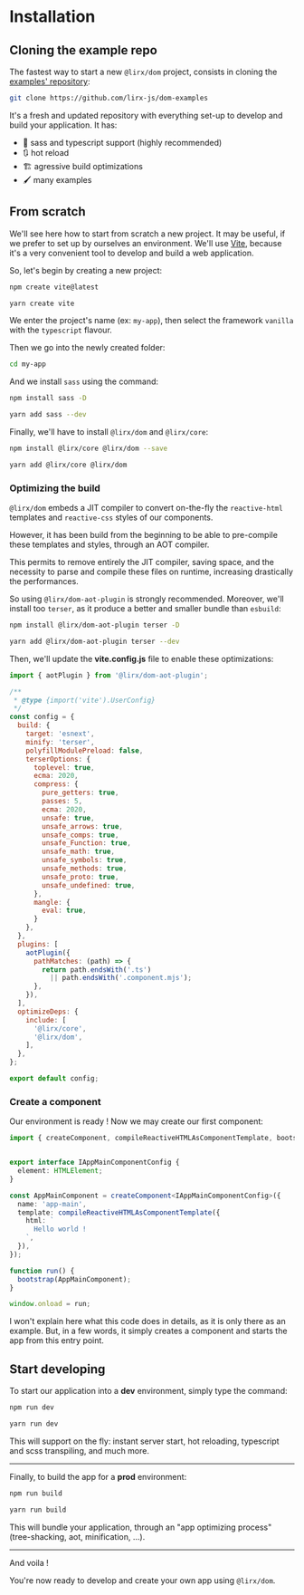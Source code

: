 # Installation

## Cloning the example repo

The fastest way to start a new `@lirx/dom` project, consists in cloning the [examples' repository](https://github.com/lirx-js/dom-examples):

```bash
git clone https://github.com/lirx-js/dom-examples
```

It's a fresh and updated repository with everything set-up to develop and build your application. It has:

- 📜 sass and typescript support (highly recommended)
- 🔃 hot reload
- 🏗️ agressive build optimizations
- 🖌️ many examples

## From scratch

We'll see here how to start from scratch a new project. It may be useful, if we prefer to set up by ourselves an environment.
We'll use [Vite](https://vitejs.dev/), because it's a very convenient tool to develop and build a web application.

So, let's begin by creating a new project:


<Tabs groupId="package-managers">
  <TabItem value="npm" label="npm">

```bash
npm create vite@latest
```

  </TabItem>
  <TabItem value="yarn" label="Yarn">

```bash
yarn create vite
```

  </TabItem>
</Tabs>


We enter the project's name (ex: `my-app`), then select the framework `vanilla` with the `typescript` flavour.

Then we go into the newly created folder:

```bash
cd my-app
```

And we install `sass` using the command:

<Tabs groupId="package-managers">
  <TabItem value="npm" label="npm">

```bash
npm install sass -D
```

  </TabItem>
  <TabItem value="yarn" label="Yarn">

```bash
yarn add sass --dev
```

  </TabItem>
</Tabs>

Finally, we'll have to install `@lirx/dom` and `@lirx/core`:

<Tabs groupId="package-managers">
  <TabItem value="npm" label="npm">

```bash
npm install @lirx/core @lirx/dom --save
```

  </TabItem>
  <TabItem value="yarn" label="Yarn">

```bash
yarn add @lirx/core @lirx/dom
```

  </TabItem>
</Tabs>


### Optimizing the build

`@lirx/dom` embeds a JIT compiler to convert on-the-fly the `reactive-html` templates and `reactive-css` styles of our components.

However, it has been build from the beginning to be able to pre-compile these templates and styles, through an AOT compiler.

This permits to remove entirely the JIT compiler, saving space, and the necessity to parse and compile these files on runtime, increasing drastically the performances.

So using `@lirx/dom-aot-plugin` is strongly recommended. Moreover, we'll install too `terser`, as it produce a better and smaller bundle than `esbuild`:

<Tabs groupId="package-managers">
  <TabItem value="npm" label="npm">

```bash
npm install @lirx/dom-aot-plugin terser -D
```

  </TabItem>
  <TabItem value="yarn" label="Yarn">

```bash
yarn add @lirx/dom-aot-plugin terser --dev
```

  </TabItem>
</Tabs>

Then, we'll update the **vite.config.js** file to enable these optimizations:

```js title="vite.config.js"
import { aotPlugin } from '@lirx/dom-aot-plugin';

/**
 * @type {import('vite').UserConfig}
 */
const config = {
  build: {
    target: 'esnext',
    minify: 'terser',
    polyfillModulePreload: false,
    terserOptions: {
      toplevel: true,
      ecma: 2020,
      compress: {
        pure_getters: true,
        passes: 5,
        ecma: 2020,
        unsafe: true,
        unsafe_arrows: true,
        unsafe_comps: true,
        unsafe_Function: true,
        unsafe_math: true,
        unsafe_symbols: true,
        unsafe_methods: true,
        unsafe_proto: true,
        unsafe_undefined: true,
      },
      mangle: {
        eval: true,
      }
    },
  },
  plugins: [
    aotPlugin({
      pathMatches: (path) => {
        return path.endsWith('.ts')
          || path.endsWith('.component.mjs');
      },
    }),
  ],
  optimizeDeps: {
    include: [
      '@lirx/core',
      '@lirx/dom',
    ],
  },
};

export default config;

```

### Create a component

Our environment is ready !
Now we may create our first component:


```ts title="app.ts"
import { createComponent, compileReactiveHTMLAsComponentTemplate, bootstrap } from '@lirx/dom';


export interface IAppMainComponentConfig {
  element: HTMLElement;
}

const AppMainComponent = createComponent<IAppMainComponentConfig>({
  name: 'app-main',
  template: compileReactiveHTMLAsComponentTemplate({
    html: `
      Hello world !
    `,
  }),
});

function run() {
  bootstrap(AppMainComponent);
}

window.onload = run;
```

I won't explain here what this code does in details, as it is only there as an example.
But, in a few words, it simply creates a component and starts the app from this entry point.

## Start developing

To start our application into a **dev** environment, simply type the command:

<Tabs groupId="package-managers">
  <TabItem value="npm" label="npm">

```bash
npm run dev
```

  </TabItem>
  <TabItem value="yarn" label="Yarn">

```bash
yarn run dev
```

  </TabItem>
</Tabs>

This will support on the fly: instant server start, hot reloading, typescript and scss transpiling, and much more.

---

Finally, to build the app for a **prod** environment:

<Tabs groupId="package-managers">
  <TabItem value="npm" label="npm">

```bash
npm run build
```

  </TabItem>
  <TabItem value="yarn" label="Yarn">

```bash
yarn run build
```

  </TabItem>
</Tabs>

This will bundle your application, through an "app optimizing process" (tree-shacking, aot, minification, ...).

---

And voila !

You're now ready to develop and create your own app using `@lirx/dom`.
